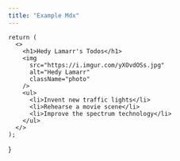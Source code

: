```yaml
---
title: "Example Mdx"
---
```


    return (
      <>
        <h1>Hedy Lamarr's Todos</h1>
        <img
          src="https://i.imgur.com/yXOvdOSs.jpg"
          alt="Hedy Lamarr"
          className="photo"
        />
        <ul>
          <li>Invent new traffic lights</li>
          <li>Rehearse a movie scene</li>
          <li>Improve the spectrum technology</li>
        </ul>
      </>
    );
  }

